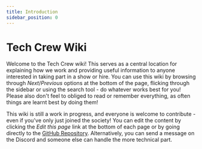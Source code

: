 ```yaml
---
title: Introduction
sidebar_position: 0
---
```


# Tech Crew Wiki

Welcome to the Tech Crew wiki! This serves as a central location for explaining how we work and providing useful
information to anyone interested in taking part in a show or hire. You can use this wiki by browsing through
*Next*/*Previous* options at the bottom of the page, flicking through the sidebar or using the search tool - do whatever
works best for you! Please also don't feel to obliged to read or remember everything, as often things are learnt best by
doing them!

This wiki is still a work in progress, and everyone is welcome to contribute - even if you've only just joined the
society! You can edit the content by clicking the *Edit this page* link at the bottom of each page or by going directly
to the [GitHub Repository](https://github.com/WarwickTechCrew/website). Alternatively, you can send a message on the
Discord and someone else can handle the more technical part.

<IntroContents />